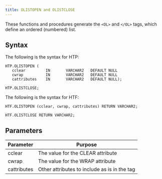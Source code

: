 ```yaml
---
title: OLISTOPEN and OLISTCLOSE
---
```


These functions and procedures generate the `<OL>` and `</OL>` tags, which define an ordered (numbered) list.

## Syntax

The following is the syntax for HTP:

```
HTP.OLISTOPEN (
   cclear         IN       VARCHAR2   DEFAULT NULL
   cwrap          IN       VARCHAR2   DEFAULT NULL
   cattributes    IN       VARCHAR2   DEFAULT NULL);

HTP.OLISTCLOSE;
```

The following is the syntax for HTF:

```
HTF.OLISTOPEN (cclear, cwrap, cattributes) RETURN VARCHAR2;

HTF.OLISTCLOSE RETURN VARCHAR2;
```

## Parameters

| Parameter | Purpose  |
| --------- | -------- |
| cclear | The value for the CLEAR attribute |
| cwrap | The value for the WRAP attribute |
| cattributes | Other attributes to include as is in the tag |

